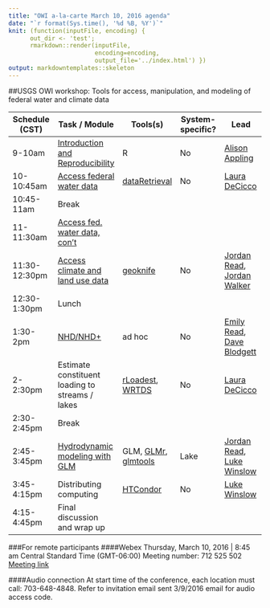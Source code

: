```yaml
---
title: "OWI a-la-carte March 10, 2016 agenda"
date: "`r format(Sys.time(), '%d %B, %Y')`"
knit: (function(inputFile, encoding) { 
      out_dir <- 'test';
      rmarkdown::render(inputFile,
                        encoding=encoding, 
                        output_file='../index.html') })
output: markdowntemplates::skeleton
---
```


##USGS OWI workshop: Tools for access, manipulation, and modeling of federal water and climate data


|  Schedule (CST) | Task / Module  | Tools(s)  | System-specific?  | Lead  |   
|---|---|---|---|---|
|  9-10am | [Introduction and Reproducibility](http://usgs-r.github.io/a-la-carte/best_practices.html)  | R  | No  | [Alison Appling](http://cida.usgs.gov/people/aappling.html) |   
|  10-10:45am | [Access federal water data](http://usgs-r.github.io/a-la-carte/dataRetrieval.html)  | [dataRetrieval](https://cran.r-project.org/web/packages/dataRetrieval/index.html)  | No | [Laura DeCicco](http://cida.usgs.gov/people/ldecicco.html)  |   
|  10:45-11am | Break  |   |   |   |   
|  11-11:30am | [Access fed. water data, con't](http://usgs-r.github.io/a-la-carte/dataRetrieval.html)  |   |   |   |   
|  11:30-12:30pm | [Access climate and land use data](http://usgs-r.github.io/a-la-carte/geoknife.html)  | [geoknife](https://cran.r-project.org/web/packages/geoknife/index.html)  | No  | [Jordan Read](http://cida.usgs.gov/people/jread.html), [Jordan Walker](http://cida.usgs.gov/people/jiwalker.html) |   
|  12:30-1:30pm | Lunch  |   |   |   |   
|  1:30-2pm | [NHD/NHD+](http://usgs-r.github.io/a-la-carte/nhd_plus.html) | ad hoc  | No  | [Emily Read](http://cida.usgs.gov/people/eread.html), [Dave Blodgett](http://cida.usgs.gov/people/dblodgett.html)  |   
|  2-2:30pm | Estimate constituent loading to streams / lakes  | [rLoadest](https://github.com/USGS-R/rloadest), [WRTDS](https://cran.r-project.org/web/packages/EGRET/index.html)  | No  | [Laura DeCicco](http://cida.usgs.gov/people/ldecicco.html)  |   
|  2:30-2:45pm | Break  |   |   |   |   
|  2:45-3:45pm | [Hydrodynamic modeling with GLM](http://usgs-r.github.io/a-la-carte/glmtools.html)  | GLM, [GLMr](https://github.com/GLEON/GLMr), [glmtools](https://github.com/USGS-R/glmtools)  | Lake  | [Jordan Read](http://cida.usgs.gov/people/jread.html), [Luke Winslow](http://cida.usgs.gov/people/lwinslow.html)  |   
|  3:45-4:15pm | Distributing computing  | [HTCondor](https://research.cs.wisc.edu/htcondor/)  | No  | [Luke Winslow](http://cida.usgs.gov/people/lwinslow.html) |   
|  4:15-4:45pm | Final discussion and wrap up  |   |   |   |  

###For remote participants
####Webex
Thursday, March 10, 2016 | 8:45 am Central Standard Time (GMT-06:00) 
Meeting number: 712 525 502
[Meeting link](https://usgs.webex.com/usgs/j.php?MTID=m42216ab885b59e2e5f84c155d69c7e7e)

####Audio connection
At start time of the conference, each location must call: 703-648-4848.  Refer to invitation email sent 3/9/2016 email for audio access code.

